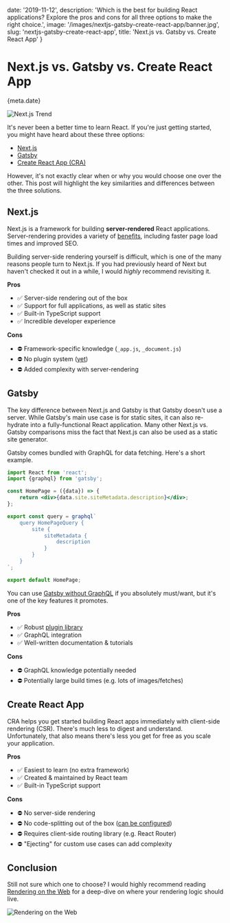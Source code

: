 
date: '2019-11-12',
description: 'Which is the best for building React applications? Explore the pros and cons for all three options to make the right choice.',
image: '/images/nextjs-gatsby-create-react-app/banner.jpg',
slug: 'nextjs-gatsby-create-react-app',
title: 'Next.js vs. Gatsby vs. Create React App'
}


# Next.js vs. Gatsby vs. Create React App

<Date>{meta.date}</Date>

![Next.js Trend](/images/nextjs-gatsby-create-react-app/banner.jpg)

It's never been a <Link slug="learn-next-js" title="Why Should You Learn Next.js?" >better time</Link>
to learn React. If you're just getting started, you might have heard about these three options:

-   [Next.js](https://nextjs.org)
-   [Gatsby](https://www.gatsbyjs.org/)
-   [Create React App (CRA)](https://create-react-app.dev/)

However, it's not exactly clear when or why you would choose one over the other.
This post will highlight the key similarities and differences between the three solutions.

## Next.js

Next.js is a framework for building **server-rendered** React applications.
Server-rendering provides a variety of [benefits](https://nextjs.org/features/server-side-rendering), including faster page load times and improved SEO.

Building server-side rendering yourself is difficult, which is one of the many reasons people turn to Next.js.
If you had previously heard of Next but haven't checked it out in a while, I would _highly_ recommend revisiting it.

**Pros**

-   ✅ Server-side rendering out of the box
-   ✅ Support for full applications, as well as static sites
-   ✅ Built-in TypeScript support
-   ✅ Incredible developer experience

**Cons**

-   ⛔️ Framework-specific knowledge (`_app.js`, `_document.js`)
-   ⛔️ No plugin system ([yet](https://github.com/zeit/next.js/issues/9133))
-   ⛔️ Added complexity with server-rendering

## Gatsby

The key difference between Next.js and Gatsby is that Gatsby doesn't use a server.
While Gatsby's main use case is for static sites, it can also re-hydrate into a fully-functional React application.
Many other Next.js vs. Gatsby comparisons miss the fact that Next.js can also be used as a static site generator.

Gatsby comes bundled with GraphQL for data fetching. Here's a short example.

```jsx
import React from 'react';
import {graphql} from 'gatsby';

const HomePage = ({data}) => {
    return <div>{data.site.siteMetadata.description}</div>;
};

export const query = graphql`
    query HomePageQuery {
        site {
            siteMetadata {
                description
            }
        }
    }
`;

export default HomePage;
```

You can use [Gatsby without GraphQL](https://www.gatsbyjs.org/docs/using-gatsby-without-graphql/) if you absolutely must/want, but it's one of the key features it promotes.

**Pros**

-   ✅ Robust [plugin library](https://www.gatsbyjs.org/plugins/)
-   ✅ GraphQL integration
-   ✅ Well-written documentation & tutorials

**Cons**

-   ⛔️ GraphQL knowledge potentially needed
-   ⛔️ Potentially large build times (e.g. lots of images/fetches)

## Create React App

CRA helps you get started building React apps immediately with client-side rendering (CSR). There's much less to digest and understand.
Unfortunately, that also means there's less you get for free as you scale your application.

**Pros**

-   ✅ Easiest to learn (no extra framework)
-   ✅ Created & maintained by React team
-   ✅ Built-in TypeScript support

**Cons**

-   ⛔️ No server-side rendering
-   ⛔️ No code-splitting out of the box ([can be configured](https://create-react-app.dev/docs/code-splitting/))
-   ⛔️ Requires client-side routing library (e.g. React Router)
-   ⛔️ "Ejecting" for custom use cases can add complexity

## Conclusion

Still not sure which one to choose? I would highly recommend reading [Rendering on the Web](https://developers.google.com/web/updates/2019/02/rendering-on-the-web) for a deep-dive on where your rendering logic should live.

![Rendering on the Web](/images/nextjs-gatsby-create-react-app/rendering.png)
